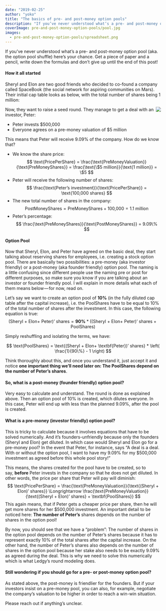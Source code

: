```yaml
---
date: "2019-02-25"
author: "yoko"
title: "The basics of pre- and post-money option pools"
description: "If you’ve never understood what’s a pre- and post-money option pool (aka. the option pool shuffle), here’s your chance."
coverImage: pre-and-post-money-option-pools/pool.jpg
images:
  - pre-and-post-money-option-pools/spreadsheet.png
---
```


If you’ve never understood what’s a pre- and post-money option pool (aka. the option pool shuffle) here’s your chance. Get a piece of paper and a pencil, write down the formulas and don’t give up until the end of this post!

#### How it all started

Sheryl and Elon are two good friends who decided to co-found a company called SpaceBook (the social network for aspiring communities on Mars). Their initial cap table looks as below, with the total number of shares being 1 million:

<Img src="spreadsheet.png" align="right" />

Now, they want to raise a seed round. They manage to get a deal with an investor, Peter:

-   Peter invests $500,000
-   Everyone agrees on a pre-money valuation of $5 million

This means that Peter will receive 9.09% of the company. How do we know that?

-   We know the share price:
$$
\text{PricePerShare} = \frac{\text{PreMoneyValuation}}{\text{PreMoneyShares}} = \frac{\text{\$5 million}}{\text{1 million}} = \$5
$$
-   Peter will receive the following number of shares:
$$
\frac{\text{Peter’s investment}}{\text{PricePerShare}} = \text{100,000 shares}
$$
-   The new total number of shares in the company:
$$
\text{PostMoneyShares} = \text{PreMoneyShares} + \text{100,000} = 1.1\text{ million}
$$
-   Peter’s percentage:
$$
\frac{\text{PreMoneyShares}}{\text{PostMoneyShares}} = 9.09\%
$$

#### Option Pool

Now that Sheryl, Elon, and Peter have agreed on the basic deal, they start talking about reserving shares for employees, i.e. creating a stock option pool. There are basically two possibilities: a pre-money (aka investor friendly) or a post-money (aka founder friendly) option pool. The naming is a little confusing since different people use the naming pre or post for different purposes, so make sure you know if you are talking about an investor or founder friendly pool. I will explain in more details what each of them means below — for now, read on.

Let’s say we want to create an option pool of **10%** (in the fully diluted cap table after the capital increase), i.e. the $\text{PoolShares}$ have to be equal to 10% of the total number of shares after the investment. In this case, the following equation is true:
$$
\text{(Sheryl + Elon+ Peter)’ shares} = \textbf{90\%} * (\text{(Sheryl + Elon+ Peter)’ shares} + \text{PoolShares})
$$

Simply reshuffling and isolating the terms, we have:

$$
\text{PoolShares} = \text{(Sheryl + Elon+ \textbf{Peter})’ shares} * \left( \frac{1}{90\%} - 1 \right)
$$

Think thoroughly about this, and once you understand it, just accept it and notice **one important thing we’ll need later on: The $\text{PoolShares}$ depend on the number of Peter’s shares**.

#### So, what is a post-money (founder friendly) option pool?

Very easy to calculate and understand. The round is done as explained above. Then an option pool of 10% is created, which dilutes everyone. In this case, Peter will end up with less than the planned 9.09%, after the pool is created.

#### What is a pre-money (investor friendly) option pool?

This is tricky to calculate because it involves equations that have to be solved numerically. And it’s founders-unfriendly because only the founders (Sheryl and Elon) get diluted. In which case would Sheryl and Elon go for a pre-money pool? In the event that Peter, for instance, says “A deal is a deal. With or without the option pool, I want to have my 9.09% for my $500,000 investment as agreed before this whole pool story!”

This means, the shares created for the pool have to be created, so to say, **before** Peter invests in the company so that he does not get diluted. In other words, the price per share that Peter will pay will diminish:
$$
\text{PricePerShare} =
\frac{\text{PreMoneyValuation}}{\text{(Sheryl + Elon)’ shares}}
\Longrightarrow
\frac{\text{PreMoneyValuation}}{\text{(Sheryl + Elon)’ shares} + \textbf{PoolShares}}
$$
This again means, that if Peter gets a cheaper price per share, then he will get more shares for her $500,000 investment. An important detail to be noticed here: **The number of Peter’s** shares depends on the number of shares in the option pool!

By now, you should see that we have a “problem”: The number of shares in the option pool depends on the number of Peter’s shares because it has to represent exactly 10% of the total shares after the capital increase. On the other hand, the number of Peter’s shares also depends on the number of shares in the option pool because her stake also needs to be exactly 9.09% as agreed during the deal. This is why we need to solve this numerically which is what Ledgy’s round modeling does.

#### Still wondering if you should go for a pre- or post-money option pool?

As stated above, the post-money is friendlier for the founders. But if your investors insist on a pre-money pool, you can also, for example, negotiate the company’s valuation to be higher in order to reach a win-win situation.

Please reach out if anything’s unclear.
